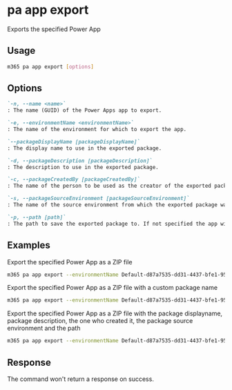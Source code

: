 
# pa app export

Exports the specified Power App

## Usage

```sh
m365 pa app export [options]
```

## Options

```md definition-list
`-n, --name <name>`
: The name (GUID) of the Power Apps app to export.

`-e, --environmentName <environmentName>`
: The name of the environment for which to export the app.

`--packageDisplayName [packageDisplayName]`
: The display name to use in the exported package.

`-d, --packageDescription [packageDescription]`
: The description to use in the exported package.

`-c, --packageCreatedBy [packageCreatedBy]`
: The name of the person to be used as the creator of the exported package.

`-s, --packageSourceEnvironment [packageSourceEnvironment]`
: The name of the source environment from which the exported package was taken.

`-p, --path [path]`
: The path to save the exported package to. If not specified the app will be exported in the current working directory.
```

<Global />

## Examples

Export the specified Power App as a ZIP file

```sh
m365 pa app export --environmentName Default-d87a7535-dd31-4437-bfe1-95340acd55c5 --name 3989cb59-ce1a-4a5c-bb78-257c5c39381d
```

Export the specified Power App as a ZIP file with a custom package name

```sh
m365 pa app export --environmentName Default-d87a7535-dd31-4437-bfe1-95340acd55c5 --name 3989cb59-ce1a-4a5c-bb78-257c5c39381d --packageDisplayName "Assets app"
```

Export the specified Power App as a ZIP file with the package displayname, package description, the one who created it, the package source environment and the path

```sh
m365 pa app export --environmentName Default-d87a7535-dd31-4437-bfe1-95340acd55c5 --name 3989cb59-ce1a-4a5c-bb78-257c5c39381d --packageDisplayName "Assets app" --packageDescription "App to track assets of people" --packageCreatedBy "John Doe" --packageSourceEnvironment "Contoso" --path "C:/Users/John/Documents"
```

## Response

The command won't return a response on success.
